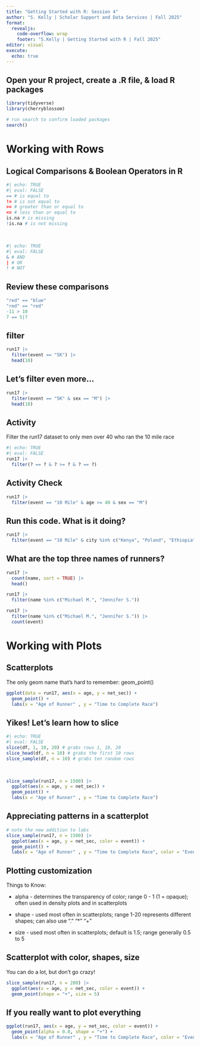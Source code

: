 ```yaml
---
title: "Getting Started with R: Session 4"
author: "S. Kelly | Scholar Support and Data Services | Fall 2025"
format: 
  revealjs: 
    code-overflow: wrap
    footer: "S.Kelly | Getting Started with R | Fall 2025"
editor: visual
execute: 
  echo: true
---
```


## Open your R project, create a .R file, & load R packages

```r
library(tidyverse)
library(cherryblossom)

# run search to confirm loaded packages
search()
```

# Working with Rows

## Logical Comparisons & Boolean Operators in R

```r
#| echo: TRUE
#| eval: FALSE
== # is equal to
!= # is not equal to
>= # greater than or equal to
<= # less than or equal to
is.na # is missing
!is.na # is not missing
```

<br>

```r
#| echo: TRUE
#| eval: FALSE
& # AND
| # OR
! # NOT
```

## Review these comparisons

```r
"red" == "blue"
"red" == "red"
-11 > 10
7 == 5|7
```

## filter

```r
run17 |> 
  filter(event == "5K") |> 
  head(10)
```

## Let's filter even more...

```r
run17 |> 
  filter(event == "5K" & sex == "M") |> 
  head(10)
```

## Activity

Filter the run17 dataset to only men over 40 who ran the 10 mile race

```r
#| echo: TRUE
#| eval: FALSE
run17 |> 
  filter(? == ? & ? >= ? & ? == ?)
```

## Activity Check

```r
run17 |> 
  filter(event == "10 Mile" & age >= 40 & sex == "M")
```

## Run this code. What is it doing?

```r
run17 |> 
  filter(event == "10 Mile" & city %in% c("Kenya", "Poland", "Ethiopia"))
```

## What are the top three names of runners? 

```r
run17 |> 
  count(name, sort = TRUE) |> 
  head()

run17 |> 
  filter(name %in% c("Michael M.", "Jennifer S."))

run17 |> 
  filter(name %in% c("Michael M.", "Jennifer S.")) |> 
  count(event)
```

# Working with Plots

## Scatterplots

The only geom name that's hard to remember: geom_point()

```r
ggplot(data = run17, aes(x = age, y = net_sec)) + 
  geom_point() + 
  labs(x = "Age of Runner" , y = "Time to Complete Race")
```

## Yikes! Let's learn how to slice

```r
#| echo: TRUE
#| eval: FALSE
slice(df, 1, 10, 20) # grabs rows 1, 10, 20
slice_head(df, n = 10) # grabs the first 10 rows
slice_sample(df, n = 10) # grabs ten random rows
```

<br>

```r
slice_sample(run17, n = 1500) |> 
  ggplot(aes(x = age, y = net_sec)) + 
  geom_point() + 
  labs(x = "Age of Runner" , y = "Time to Complete Race")
```

## Appreciating patterns in a scatterplot

```r
# note the new addition to labs
slice_sample(run17, n = 1500) |> 
  ggplot(aes(x = age, y = net_sec, color = event)) + 
  geom_point() + 
  labs(x = "Age of Runner" , y = "Time to Complete Race", color = "Event")
```

## Plotting customization

Things to Know:

-   alpha - determines the transparency of color; range 0 - 1 (1 = opaque); often used in density plots and in scatterplots

-   shape - used most often in scatterplots; range 1-20 represents different shapes; can also use "." "\*" "+"

-   size - used most often in scatterplots; default is 1.5; range generally 0.5 to 5

## Scatterplot with color, shapes, size

You can do a lot, but don't go crazy!

```r
slice_sample(run17, n = 200) |> 
  ggplot(aes(x = age, y = net_sec, color = event)) +
  geom_point(shape = "+", size = 5)
```

## If you really want to plot everything

```r
ggplot(run17, aes(x = age, y = net_sec, color = event)) + 
  geom_point(alpha = 0.8, shape = "+") + 
  labs(x = "Age of Runner" , y = "Time to Complete Race", color = "Event")
```
